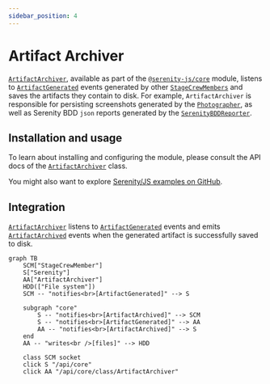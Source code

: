 ```yaml
---
sidebar_position: 4
---
```


# Artifact Archiver

[`ArtifactArchiver`](/api/core/class/ArtifactArchiver), available as part of the [`@serenity-js/core`](/modules/core) module,
listens to [`ArtifactGenerated`](/api/core-events/class/ArtifactGenerated) events generated by other [`StageCrewMembers`](/modules/core/class/src/stage/StageCrewMember.ts~StageCrewMember.html)
and saves the artifacts they contain to disk. For example, `ArtifactArchiver` is responsible for persisting screenshots generated by the [`Photographer`](/api/web/class/Photographer), as well as Serenity BDD `json` reports
generated by the [`SerenityBDDReporter`](/api/serenity-bdd/class/SerenityBDDReporter).

## Installation and usage

To learn about installing and configuring the module, please consult the API docs of the [`ArtifactArchiver`](/api/core/class/ArtifactArchiver) class.

You might also want to explore [Serenity/JS examples on GitHub](https://github.com/serenity-js/serenity-js/tree/main/examples).

## Integration

[`ArtifactArchiver`](/api/core/class/ArtifactArchiver~ArtifactArchiver.html) listens to [`ArtifactGenerated`](/api/core-events/class/ArtifactGenerated) events
and emits [`ArtifactArchived`](/api/core-events/class/ArtifactArchived) events when the generated artifact is successfully saved to disk.

```mermaid
graph TB
    SCM["StageCrewMember"]
    S["Serenity"]
    AA["ArtifactArchiver"]
    HDD(["File system"])
    SCM -- "notifies<br>[ArtifactGenerated]" --> S

    subgraph "core"
        S -- "notifies<br>[ArtifactArchived]" --> SCM
        S -- "notifies<br>[ArtifactGenerated]" --> AA
        AA -- "notifies<br>[ArtifactArchived]" --> S
    end
    AA -- "writes<br />[files]" --> HDD

    class SCM socket
    click S "/api/core"
    click AA "/api/core/class/ArtifactArchiver"
```
